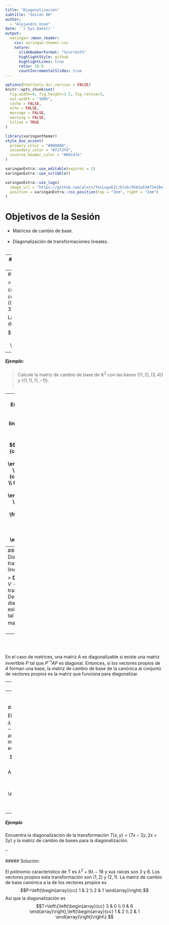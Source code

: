 ```yaml
---
title: "Diagonalización"
subtitle: "Sesión 08"
author: 
  - "Alejandro Ucan"
date: '`r Sys.Date()`'
output:
  xaringan::moon_reader:
    css: xaringan-themer.css
    nature:
      slideNumberFormat: "%current%"
      highlightStyle: github
      highlightLines: true
      ratio: 16:9
      countIncrementalSlides: true
---
```


```r
options(htmltools.dir.version = FALSE)
knitr::opts_chunk$set(
  fig.width=9, fig.height=3.5, fig.retina=3,
  out.width = "100%",
  cache = FALSE,
  echo = FALSE,
  message = FALSE, 
  warning = FALSE,
  hiline = TRUE
)
```

```r
library(xaringanthemer)
style_duo_accent(
  primary_color = "#000080",
  secondary_color = "#f2f3f4",
  inverse_header_color = "#00147e"
)
```

```r
xaringanExtra::use_editable(expires = 1)
xaringanExtra::use_scribble()
```

```r
xaringanExtra::use_logo(
  image_url = "https://github.com/alxcn/TecLogoEIC/blob/9562a53875418e749a296c85808a19c85fc4be74/IngenieriaCiencias_Horizontal_RGB.png",
  position = xaringanExtra::css_position(top = "2em", right = "2em")
)
```
# Objetivos de la Sesión

* Matrices de cambio de base. <br/><br/>
* Diagonalización de transformaciones lineales. <br/><br/>

---
# Matrices de cambio de base

> Supongamos que tenemos un espacio vectorial $V$ y dos bases para $V,$ digamos $B_1$ y $B_2.$ La matriz de cambio de base de $B_1$ a $B_2$ es la matriz $P$ tal que $[v]_{B_2}=P[v]_{B_1}$ para todo $v\in V.$

--
##### Ejemplo

> Calcule la matriz de cambio de base de $\mathbb{R}^2$ con las bases $\{(1,0),(0,1)\}$ y $\{(-3,2),(2,3)\}.$

La matriz de cambio de base es $$P=\left(\begin{array}{cc} -3 & 2 \\ 2 & 3 \end{array} \right).$$

---
##### Ejemplo:

> Calcule la matriz de cambio de base de $\mathbb{R}^2$ con las bases $\{(1,2),(3,4)\}$ y $\{(1,1),(1,-1)\}.$ <br/><br/>

--
<br/<br/>
Escribir la base $\{(1,2),(3,4)\}$ en combinaciones lineales de $\{(1,1),(1,-1)\}:$ 
<br/><br/>
$$\left(\begin{array}{cc|cc} 1 & 1 & 1 & 3 \\ 1 & -1 & 2 & 4 \end{array}\right)\sim \left(\begin{array}{cc|cc} 1 & 1 & 1 & 3 \\ 0 & 1 & \frac{-1}{2} & \frac{-1}{2} \end{array}\right)\sim \left(\begin{array}{cc|cc} 1 & 0 & \frac{3}{2} & \frac{7}{2} \\ 0 & 1 & \frac{-1}{2} & \frac{-1}{2} \end{array}\right)$$

---
##### Diagonalización de transformaciones lineales

> __Definición:__ Sea $T:V\to V$ una transformación lineal. Decimos que $T$ es diagonalizable si existe una base $B$ de $V$ tal que $[T]_B$ es una matriz diagonal. <br/><br/>

--
<br/><br/> 

En el caso de matrices, una matriz $A$ es diagonalizable si existe una matriz invertible $P$ tal que $P^{-1}AP$ es diagonal. Entonces, si los vectores propios de $A$ forman una base, la matriz de cambio de base de la canónica al conjunto de vectores propios es la matriz que funciona para diagonalizar.

---
##### Ejemplo

Encuentra la diagonalización de la transformación $T(x,y)=(5x-12y,-12x-5y)$ y la matriz de cambio de bases para la diagonalización.

--
<br/><br/>
##### Solución:

El polinomio característico de $T$ es $\lambda^2-169$ cuyas raíces son $13$ y $-13.$ Los vectores propios asociados son $(-2,3)$ y $(3,2).$ La matriz de cambio de base de estandar a los vectores propios es $$P=\left(\begin{array}{cc} -2 & 3 \\ 3 & 2 \end{array}\right).$$ Así que la diagonalización es $$T=\left\{\left(\begin{array}{cc} 13 & 0 \\ 0 & -13 \end{array}\right),\left(\begin{array}{cc} -2 & 3 \\ 3 & 2 \end{array}\right)\right\}.$$

---
##### Ejemplo

Encuentra la diagonalización de la transformación $T(x,y)=(7x-2y,2x+2y)$ y la matriz de cambio de bases para la diagonalización.

--
<br/><br/>
##### Solución:

El polinomio característico de $T$ es $\lambda^2+9\lambda-18$ y sus raíces son $3$ y $6.$ Los vectores propios esta transformación son $(1,2)$ y $(2,1).$ La matriz de cambio de base canónica a la de los vectores propios es $$P=\left(\begin{array}{cc} 1 & 2 \\ 2 & 1 \end{array}\right).$$ Así que la diagonalización es $$T=\left\{\left(\begin{array}{cc} 3 & 0 \\ 0 & 6 \end{array}\right),\left(\begin{array}{cc} 1 & 2 \\ 2 & 1 \end{array}\right)\right\}.$$